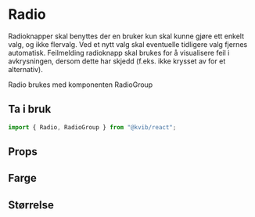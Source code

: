 
<Meta of={RadioStories} />

# Radio

Radioknapper skal benyttes der en bruker kun skal kunne gjøre ett enkelt valg, og ikke flervalg.
Ved et nytt valg skal eventuelle tidligere valg fjernes automatisk. Feilmelding radioknapp skal brukes for å visualisere
feil i avkrysningen, dersom dette har skjedd (f.eks. ikke krysset av for et alternativ).

Radio brukes med komponenten RadioGroup

## Ta i bruk

```jsx
import { Radio, RadioGroup } from "@kvib/react";
```

## Props

<Canvas of={RadioStories.Radio} />
<Controls of={RadioStories.Radio} />

## Farge

<Canvas of={RadioStories.Color} />

## Størrelse

<Canvas of={RadioStories.Size} />
